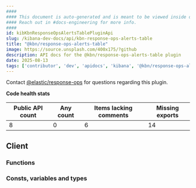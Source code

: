 ```yaml
---
####
#### This document is auto-generated and is meant to be viewed inside our experimental, new docs system.
#### Reach out in #docs-engineering for more info.
####
id: kibKbnResponseOpsAlertsTablePluginApi
slug: /kibana-dev-docs/api/kbn-response-ops-alerts-table
title: "@kbn/response-ops-alerts-table"
image: https://source.unsplash.com/400x175/?github
description: API docs for the @kbn/response-ops-alerts-table plugin
date: 2025-08-13
tags: ['contributor', 'dev', 'apidocs', 'kibana', '@kbn/response-ops-alerts-table']
---
```




Contact [@elastic/response-ops](https://github.com/orgs/elastic/teams/response-ops) for questions regarding this plugin.

**Code health stats**

| Public API count  | Any count | Items lacking comments | Missing exports |
|-------------------|-----------|------------------------|-----------------|
| 8 | 0 | 6 | 14 |

## Client

### Functions
<DocDefinitionList data={kbnResponseOpsAlertsTableObj.client.functions}/>

### Consts, variables and types
<DocDefinitionList data={kbnResponseOpsAlertsTableObj.client.misc}/>

